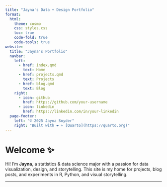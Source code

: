 ```yaml
---
title: "Jayna's Data + Design Portfolio"
format:
  html:
    theme: cosmo
    css: styles.css
    toc: true
    code-fold: true
    code-tools: true
website:
  title: "Jayna's Portfolio"
  navbar:
    left:
      - href: index.qmd
        text: Home
      - href: projects.qmd
        text: Projects
      - href: blog.qmd
        text: Blog
    right:
      - icon: github
        href: https://github.com/your-username
      - icon: linkedin
        href: https://linkedin.com/in/your-linkedin
  page-footer:
    left: "© 2025 Jayna Snyder"
    right: "Built with ❤️ + [Quarto](https://quarto.org)"
---
```


# Welcome ✨

Hi! I'm **Jayna**, a statistics & data science major with a passion for data visualization, design, and storytelling. This site is my home for projects, blog posts, and experiments in R, Python, and visual storytelling.

---


